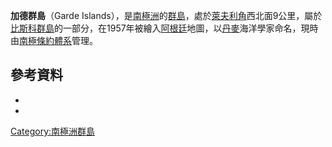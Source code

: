 {{coord|65|51|S|66|22|W|source:GNIS|display=title}}

'''加德群島'''（Garde Islands），是[[南極洲|南極洲]]的[[群島|群島]]，處於[[萊夫利角|萊夫利角]]西北面9公里，屬於[[比斯科群島|比斯科群島]]的一部分，在1957年被繪入[[阿根廷|阿根廷]]地圖，以[[丹麥|丹麥]]海洋學家命名，現時由[[南極條約體系|南極條約體系]]管理。

==參考資料==
*{{cite gnis | type = antarid | id = 5476| name = Garde Islands | accessdate = 2012-04-17}}
*{{usgs-gazetteer|id=5476}}

{{DEFAULTSORT:Garde Islands}}
[[Category:南極洲群島|Category:南極洲群島]]


{{Biscoes-geo-stub}}